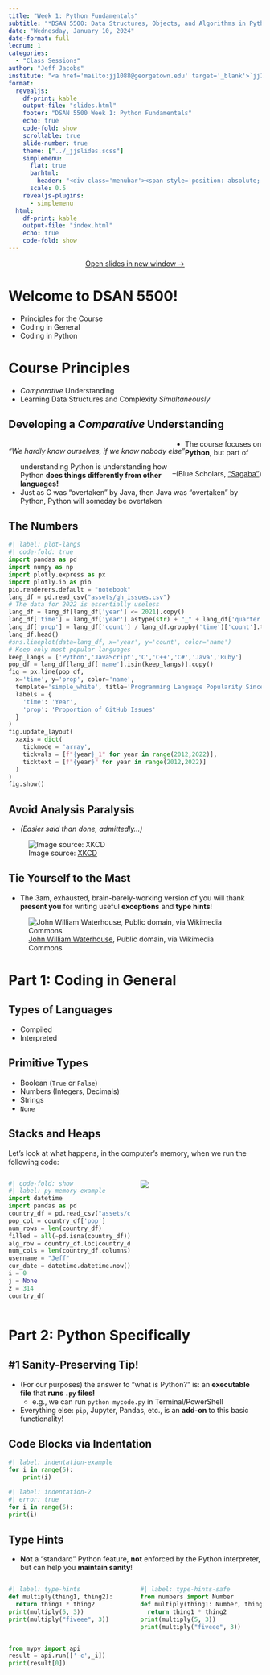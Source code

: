 ```yaml
---
title: "Week 1: Python Fundamentals"
subtitle: "*DSAN 5500: Data Structures, Objects, and Algorithms in Python*"
date: "Wednesday, January 10, 2024"
date-format: full
lecnum: 1
categories:
  - "Class Sessions"
author: "Jeff Jacobs"
institute: "<a href='mailto:jj1088@georgetown.edu' target='_blank'>`jj1088@georgetown.edu`</a>"
format:
  revealjs:
    df-print: kable
    output-file: "slides.html"
    footer: "DSAN 5500 Week 1: Python Fundamentals"
    echo: true
    code-fold: show
    scrollable: true
    slide-number: true
    theme: ["../_jjslides.scss"]
    simplemenu:
      flat: true
      barhtml:
        header: "<div class='menubar'><span style='position: absolute; left: 8; padding-left: 8px;'><a href='./index.html'>&larr; Return to Notes</a></span><ul class='menu'></ul></div>"
      scale: 0.5
    revealjs-plugins:
      - simplemenu
  html:
    df-print: kable
    output-file: "index.html"
    echo: true
    code-fold: show
---
```


::: {.content-visible unless-format="revealjs"}

<center>
<a class="h2" href="./slides.html" target="_blank">Open slides in new window &rarr;</a>
</center>

:::

# Welcome to DSAN 5500! {data-name="Welcome"}

* Principles for the Course
* Coding in General
* Coding in Python

# Course Principles {data-name="Principles"}

* *Comparative* Understanding
* Learning Data Structures and Complexity *Simultaneously*

## Developing a *Comparative* Understanding {.full-width-callout}

<!-- https://css-tricks.com/left-align-and-right-align-text-on-the-same-line/ -->

::: {.callout-note icon="false" appearance="minimal"}

::: {.container style="width: 100%; clear: both;"}
::: {style="float: left;"}
*"We hardly know ourselves, if we know nobody else"*
:::

::: {style="float: right;"}
--(Blue Scholars, <a href='https://www.youtube.com/watch?v=vbziavrLrds' target='_blank'>"Sagaba"</a>)
:::

:::
:::

* The course focuses on **Python**, but part of understanding Python is understanding how Python **does things differently from other languages!**
* Just as C was "overtaken" by Java, then Java was "overtaken" by Python, Python will someday be overtaken

## The Numbers

```python
#| label: plot-langs
#| code-fold: true
import pandas as pd
import numpy as np
import plotly.express as px
import plotly.io as pio
pio.renderers.default = "notebook"
lang_df = pd.read_csv("assets/gh_issues.csv")
# The data for 2022 is essentially useless
lang_df = lang_df[lang_df['year'] <= 2021].copy()
lang_df['time'] = lang_df['year'].astype(str) + "_" + lang_df['quarter'].astype(str)
lang_df['prop'] = lang_df['count'] / lang_df.groupby('time')['count'].transform('sum')
lang_df.head()
#sns.lineplot(data=lang_df, x='year', y='count', color='name')
# Keep only most popular languages
keep_langs = ['Python','JavaScript','C','C++','C#','Java','Ruby']
pop_df = lang_df[lang_df['name'].isin(keep_langs)].copy()
fig = px.line(pop_df,
  x='time', y='prop', color='name',
  template='simple_white', title='Programming Language Popularity Since 2012',
  labels = {
    'time': 'Year',
    'prop': 'Proportion of GitHub Issues'
  }
)
fig.update_layout(
  xaxis = dict(
    tickmode = 'array',
    tickvals = [f"{year}_1" for year in range(2012,2022)],
    ticktext = [f"{year}" for year in range(2012,2022)]
  )
)
fig.show()
```

## Avoid Analysis Paralysis

* *(Easier said than done, admittedly...)*

![Image source: <a href='https://xkcd.com/1445/' target='_blank'>XKCD</a>](images/efficiency_2x.png){fig-align="center"}

## Tie Yourself to the Mast

* The 3am, exhausted, brain-barely-working version of you will thank **present you** for writing useful **exceptions** and **type hints**!

![<a href="https://commons.wikimedia.org/wiki/File:John_William_Waterhouse_-_Ulysses_and_the_Sirens_(1891).jpg" target='_blank'>John William Waterhouse</a>, Public domain, via Wikimedia Commons](images/ulysses.jpg){fig-align="center"}

# Part 1: Coding in General {data-stack-name="Coding"}

## Types of Languages

* Compiled
* Interpreted

## Primitive Types

* Boolean (`True` or `False`)
* Numbers (Integers, Decimals)
* Strings
* `None`

## Stacks and Heaps {.smaller}

Let's look at what happens, in the computer's memory, when we run the following code:

::: columns
::: {.column width="50%"}

```python
#| code-fold: show
#| label: py-memory-example
import datetime
import pandas as pd
country_df = pd.read_csv("assets/country_pop.csv")
pop_col = country_df['pop']
num_rows = len(country_df)
filled = all(~pd.isna(country_df))
alg_row = country_df.loc[country_df['name'] == "Algeria"]
num_cols = len(country_df.columns)
username = "Jeff"
cur_date = datetime.datetime.now()
i = 0
j = None
z = 314
country_df
```

:::
::: {.column width="50%"}

<!-- https://kroki.io/graphviz/svg/eNqtU01v2zAMPae_wlAvG5AGkuw0bhELKLovDNsO27BLGgSKJH-0rmTIdtMu8n8fraRZ1xrbZTpYFsn3RD2Sssgsr_IgC7ZHASzL9Y0sbPLpqz8Ko4XSjeWNSr7bVh2N6na9Q4iyrRtl32NAjkYlX6syQZ_VrbEPwauLFFzBpZEqeHuvRNsURr9GEPcCTjz8QPCt4eIG-bufrrq547Ze-KAgCdB2O9f8VmEmTAvpPaxk6ryFsMpUK2FKp9vblTWb2qVFWSrpeJn1Z28Hf-3aWtke4kRrVxJe6Ap37X52bjvnUlrM8D0OeYx5Kpy3ELAQvOaxm6eEkRA2ynpV4CcCXzpLRRTGGI5TRuF7ejCq3jhjsRKhPIvjMzjFrLedsS9G9wQEs5BEXYfGdc4r1T_SKmGsROPU6KZPNEGXprWFsmgJknVDatI_1fygeDUg5gsU3lf_-Tre87zhDX9nIYXArK-VaNBg9D542KmhF2pVJXiCMR2MyPFizzCXmL24clwpvSlkkyd4J1HyKNBymI480kGzZJg5kDujjMA3ZLSvckaYr_9Fuea64LBnysI-zyJ2oTNTch817VvK0UnsomhCXRhNpocy_SWHzltGPpUweMzlCn1UaXqFhqr65IVQ4MM7ogMYNFELiml4gmcnlC7_TTLqDnmh3Qyhc9_cwQkLUI7RucQLGPIaRrzQjZ_x5TCE7CAEnWfTRd08lHCp5HWuoEOfMwTH4_t9zj8KtUEDlGn0m4_-D77Tni8PBzwz74mOQIzuF2xJdsA= -->

![](images/stack_heap.svg)

:::
:::

# Part 2: Python Specifically {data-stack-name="Python"}

## \#1 Sanity-Preserving Tip!

* (For our purposes) the answer to "what is Python?" is: an **executable file** that **runs `.py` files!**
  * e.g., we can run `python mycode.py` in Terminal/PowerShell

* Everything else: `pip`, Jupyter, Pandas, etc., is an **add-on** to this basic functionality!

## Code Blocks via Indentation

```python
#| label: indentation-example
for i in range(5):
    print(i)
```

```python
#| label: indentation-2
#| error: true
for i in range(5):
print(i)
```

## Type Hints {.smaller .crunch-title .crunch-ul}

* **Not** a "standard" Python feature, **not** enforced by the Python interpreter, but can help you **maintain sanity**!

::: columns
::: {.column width="50%"}

```python
#| label: type-hints
def multiply(thing1, thing2):
  return thing1 * thing2
print(multiply(5, 3))
print(multiply("fiveee", 3))
```

:::
::: {.column width="50%"}

```python
#| label: type-hints-safe
from numbers import Number
def multiply(thing1: Number, thing2: Number) -> Number:
  return thing1 * thing2
print(multiply(5, 3))
print(multiply("fiveee", 3))
```

:::
:::

```python
from mypy import api
result = api.run(['-c',_i])
print(result[0])
```